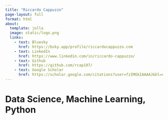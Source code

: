 ```yaml
---
title: "Riccardo Cappuzzo"
page-layout: full
format: html
about:
  template: jolla
  image: static/logo.png
  links:
    - text: Bluesky
      href: https://bsky.app/profile/riccardocappuzzo.com
    - text: LinkedIn
      href: https://www.linkedin.com/in/riccardo-cappuzzo/
    - text: Github
      href: https://github.com/rcap107/
    - text: Google Scholar
      href: https://scholar.google.com/citations?user=fzIMGkIAAAAJ&hl=en&oi=ao
---
```


# Data Science, Machine Learning, Python
